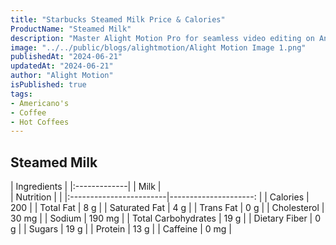 ```yaml
---
title: "Starbucks Steamed Milk Price & Calories"
ProductName: "Steamed Milk" 
description: "Master Alight Motion Pro for seamless video editing on Android, iOS, and Tablets with our ultimate guide, unlocking advanced features and elevating your skills in 2024!"
image: "../../public/blogs/alightmotion/Alight Motion Image 1.png"
publishedAt: "2024-06-21"
updatedAt: "2024-06-21"
author: "Alight Motion"
isPublished: true
tags:
- Americano's
- Coffee
- Hot Coffees   
---
```


 
## Steamed Milk 
  
<div className="tables-container">
  <div className="table-wrapper">
    | Ingredients  |  
    |:-------------|
    | Milk  |
  </div>
  <div className="table-wrapper">
    | Nutrition               |                       |  
    |:------------------------|---------------------: |
    | Calories                | 200                   |
    | Total Fat               | 8 g                   |
    | Saturated Fat           | 4 g                   |
    | Trans Fat               | 0 g                   |
    | Cholesterol             | 30 mg                 |
    | Sodium                  | 190 mg                |
    | Total Carbohydrates     | 19 g                  |
    | Dietary Fiber           | 0 g                   |
    | Sugars                  | 19 g                  |
    | Protein                 | 13 g                  |
    | Caffeine                | 0 mg                  |
  </div>
</div>
<style jsx>{`
  .tables-container {
    display: flex;
    flex-direction: row;
    gap: 30px;
  }
  .table-wrapper {
    width: 500px; /* Adjust as needed */
  }
  @media (max-width: 768px) {
    .tables-container {
      flex-direction: column;
      gap: 0px; /* Adjust as needed */
    }
    .table-wrapper {
      width: 100%; /* Adjust as needed */
    }
  }
`}</style>
